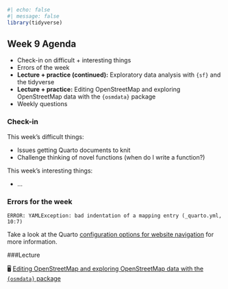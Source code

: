 ```r
#| echo: false
#| message: false
library(tidyverse)
```

## Week 9 Agenda

-   Check-in on difficult + interesting things
-   Errors of the week
-   **Lecture + practice (continued):** Exploratory data analysis with `{sf}` and the tidyverse
-   **Lecture + practice:** Editing OpenStreetMap and exploring OpenStreetMap data with the `{osmdata}` package
-   Weekly questions

### Check-in

This week's difficult things:

-   Issues getting Quarto documents to knit
-   Challenge thinking of novel functions (when do I write a function?)

This week's interesting things:

-   ...

### Errors for the week

`ERROR: YAMLException: bad indentation of a mapping entry (_quarto.yml, 10:7)`

Take a look at the Quarto [configuration options for website navigation](https://quarto.org/docs/reference/projects/websites.html#nav-items) for more information.

###Lecture

🖥️ [Editing OpenStreetMap and exploring OpenStreetMap data with the `{osmdata}` package](/slides/open-street-map.html)
